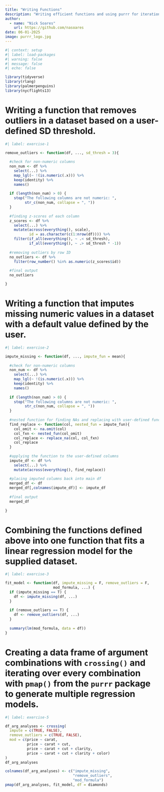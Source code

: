 ```yaml
---
title: "Writing Functions"
description: "Writing efficient functions and using purrr for iteration"
author: 
  - name: "Nick Soares"
    url: https://github.com/nasoares
date: 06-01-2025
image: purrr_logo.jpg
---
```


```r
#| context: setup
#| label: load-packages
#| warning: false
#| message: false
#| echo: false

library(tidyverse)
library(rlang)
library(palmerpenguins)
library(nycflights13)
```

# Writing a function that removes outliers in a dataset based on a user-defined SD threshold.

```r
#| label: exercise-1

remove_outliers <- function(df, ..., sd_thresh = 3){
  
  #check for non-numeric columns
  non_num <- df %>%
    select(...) %>%
    map_lgl(~ !(is.numeric(.x))) %>%
    keep(identity) %>%
    names()
  
  if (length(non_num) > 0) {
    stop("The following columns are not numeric: ",
         str_c(non_num, collapse = ", "))
  }
  
  #finding z-scores of each column
  z_scores <- df %>% 
    select(...) %>% 
    mutate(across(everything(), scale),
           id = as.character(c(1:nrow(df)))) %>%
    filter(if_all(everything(), ~ .< sd_thresh),
           if_all(everything(), ~ .> sd_thresh * -1))
  
  #removing outliers by row ID
  no_outliers <- df %>%
    filter(row_number() %in% as.numeric(z_scores$id))
  
  #final output
  no_outliers

}
```

# Writing a function that imputes missing numeric values in a dataset with a default value defined by the user. 

```r
#| label: exercise-2

impute_missing <- function(df, ..., impute_fun = mean){
  
  #check for non-numeric columns
  non_num <- df %>%
    select(...) %>%
    map_lgl(~ !(is.numeric(.x))) %>%
    keep(identity) %>%
    names()
  
  if (length(non_num) > 0) {
    stop("The following columns are not numeric: ",
         str_c(non_num, collapse = ", "))
  }
  
  #nested function for finding NAs and replacing with user-defined function
  find_replace <- function(col, nested_fun = impute_fun){
    col_omit <- na.omit(col)
    col_fxn <- nested_fun(col_omit)
    col_replace <- replace_na(col, col_fxn)
    col_replace
  }
  
  #applying the function to the user-defined columns
  impute_df <- df %>%
    select(...) %>%
    mutate(across(everything(), find_replace)) 
  
  #placing imputed columns back into main df
  merged_df <- df
  merged_df[,colnames(impute_df)] <- impute_df
  
  #final output
  merged_df
  
}

```

# Combining the functions defined above into one function that fits a linear regression model for the supplied dataset.

```r
#| label: exercise-3

fit_model <- function(df, impute_missing = F, remove_outliers = F, 
                      mod_formula, ...) {
  if (impute_missing == T) {
    df <- impute_missing(df, ...)
  }
  
  if (remove_outliers == T) {
    df <- remove_outliers(df, ...)
  }
  
  summary(lm(mod_formula, data = df))
}

```

# Creating a data frame of argument combinations with `crossing()` and iterating over every combination with `pmap()` from the `purrr` package to generate multiple regression models. 

```r
#| label: exercise-5

df_arg_analyses <- crossing(
  impute = c(TRUE, FALSE),
  remove_outliers = c(TRUE, FALSE), 
  mod = c(price ~ carat, 
          price ~ carat + cut,
          price ~ carat + cut + clarity,
          price ~ carat + cut + clarity + color)
)
df_arg_analyses

colnames(df_arg_analyses) <- c("impute_missing", 
                               "remove_outliers", 
                               "mod_formula")
pmap(df_arg_analyses, fit_model, df = diamonds)
```